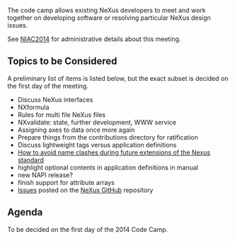 The code camp allows existing NeXus developers to meet and work together on developing software or resolving particular NeXus design issues. 

See [[NIAC2014]] for administrative details about this meeting.

== Topics to be Considered ==

A preliminary list of items is listed below, but the exact subset is decided on the first day of the meeting.

* Discuss NeXus interfaces
* NXformula
* Rules for multi file NeXus files
* NXvalidate: state, further development, WWW service
* Assigning axes to data once more again
* Prepare things from the contributions directory for ratification
* Discuss lightweight tags versus application definitions
* [[How to avoid name clashes during future extensions of the Nexus standard]]
* highlight optional contents in application definitions in manual
* new NAPI release?
* finish support for attribute arrays
* [https://github.com/nexusformat/definitions/issues Issues] posted on the [https://github.com/nexusformat NeXus GitHub] repository

== Agenda ==

To be decided on the first day of the 2014 Code Camp.